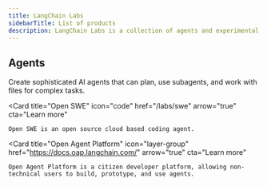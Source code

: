 ```yaml
---
title: LangChain Labs
sidebarTitle: List of products
description: LangChain Labs is a collection of agents and experimental AI products.
---
```


## Agents

<Columns cols={2}>
  <Card
  title="Deep Agents"
  icon="brain"
  href="/labs/deep-agents/overview"
  arrow="true"
  cta="Learn more"
>
    Create sophisticated AI agents that can plan, use subagents, and work with files for complex tasks.
  </Card>

  <Card
  title="Open SWE"
  icon="code"
  href="/labs/swe"
  arrow="true"
  cta="Learn more"
>
    Open SWE is an open source cloud based coding agent.
  </Card>

  <Card
  title="Open Agent Platform"
  icon="layer-group"
  href="https://docs.oap.langchain.com/"
  arrow="true"
  cta="Learn more"
>
    Open Agent Platform is a citizen developer platform, allowing non-technical users to build, prototype, and use agents. 
  </Card>


</Columns>
